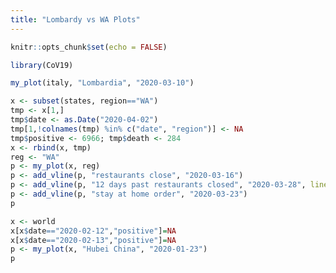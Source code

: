 ```yaml
---
title: "Lombardy vs WA Plots"
---
```


```r
knitr::opts_chunk$set(echo = FALSE)
```

```r
library(CoV19)
```

```r
my_plot(italy, "Lombardia", "2020-03-10")
```

```r
x <- subset(states, region=="WA")
tmp <- x[1,]
tmp$date <- as.Date("2020-04-02")
tmp[1,!colnames(tmp) %in% c("date", "region")] <- NA
tmp$positive <- 6966; tmp$death <- 284
x <- rbind(x, tmp)
reg <- "WA"
p <- my_plot(x, reg)
p <- add_vline(p, "restaurants close", "2020-03-16")
p <- add_vline(p, "12 days past restaurants closed", "2020-03-28", linetype="dashed")
p <- add_vline(p, "stay at home order", "2020-03-23")
p
```

```r
x <- world
x[x$date=="2020-02-12","positive"]=NA
x[x$date=="2020-02-13","positive"]=NA
p <- my_plot(x, "Hubei China", "2020-01-23")
p
```



